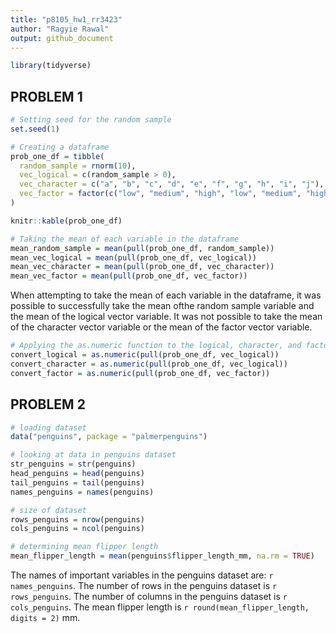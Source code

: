 ```yaml
---
title: "p8105_hw1_rr3423"
author: "Ragyie Rawal"
output: github_document
---
```


```r
library(tidyverse)
```


## PROBLEM 1 

```r
# Setting seed for the random sample 
set.seed(1)

# Creating a dataframe
prob_one_df = tibble(
  random_sample = rnorm(10),
  vec_logical = c(random_sample > 0), 
  vec_character = c("a", "b", "c", "d", "e", "f", "g", "h", "i", "j"),
  vec_factor = factor(c("low", "medium", "high", "low", "medium", "high", "low", "medium", "high", "low" ))
)

knitr::kable(prob_one_df)
```

```r
# Taking the mean of each variable in the dataframe
mean_random_sample = mean(pull(prob_one_df, random_sample))
mean_vec_logical = mean(pull(prob_one_df, vec_logical))
mean_vec_character = mean(pull(prob_one_df, vec_character))
mean_vec_factor = mean(pull(prob_one_df, vec_factor))
```

When attempting to take the mean of each variable in the dataframe, it was possible to successfully take the mean ofthe random sample variable and the mean of the logical vector variable. It was not possible to take the mean of the character vector variable or the mean of the factor vector variable. 

```r
# Applying the as.numeric function to the logical, character, and factor variables 
convert_logical = as.numeric(pull(prob_one_df, vec_logical))
convert_character = as.numeric(pull(prob_one_df, vec_logical))
convert_factor = as.numeric(pull(prob_one_df, vec_factor))
```


## PROBLEM 2 

```r
# loading dataset 
data("penguins", package = "palmerpenguins")

# looking at data in penguins dataset 
str_penguins = str(penguins)
head_penguins = head(penguins)
tail_penguins = tail(penguins)
names_penguins = names(penguins)

# size of dataset 
rows_penguins = nrow(penguins)
cols_penguins = ncol(penguins)

# determining mean flipper length 
mean_flipper_length = mean(penguins$flipper_length_mm, na.rm = TRUE)
```

The names of important variables in the penguins dataset are: `r names_penguins`. The number of rows in the penguins dataset is `r rows_penguins`. The number of columns in the penguins dataset is `r cols_penguins`. The mean flipper length is `r round(mean_flipper_length, digits = 2)` mm.  

